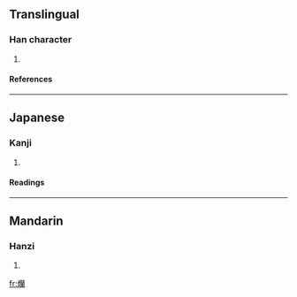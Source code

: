 ==Translingual==
===Han character===
{{Han char|rn=86|rad=火|as=21|sn=25|four=|canj=火廿日田 (FTAW)}}
# {{defn|Han|sort=火21}}
====References====
{{Han ref|kx=0688.120|dkj=19633|dj=1099.280|hdz=32250.150|uh=7224|ud=29220}}

----
==Japanese==
===Kanji===
{{ja-kanji|grade=|rs=火21}}
# {{defn|Japanese}} 
====Readings====
{{ja-readings|on=[[らん]] (ran)|kun=[[ただれる]] (tadareru)}}

----
==Mandarin==
===Hanzi===
{{cmn-hanzi|pin=[[làn]] (lan4)|wg=lan<sup>4</sup>}}
# {{defn|Mandarin}}

[[fr:爤]]